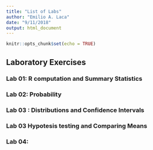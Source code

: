 ```yaml
---
title: "List of Labs"
author: "Emilio A. Laca"
date: "9/11/2018"
output: html_document
---
```


```r
knitr::opts_chunk$set(echo = TRUE)
```

## Laboratory Exercises

### Lab 01: R computation and Summary Statistics


### Lab 02: Probability

### Lab 03 : Distributions and Confidence Intervals


### Lab 03 Hypotesis testing and Comparing Means


### Lab 04: 